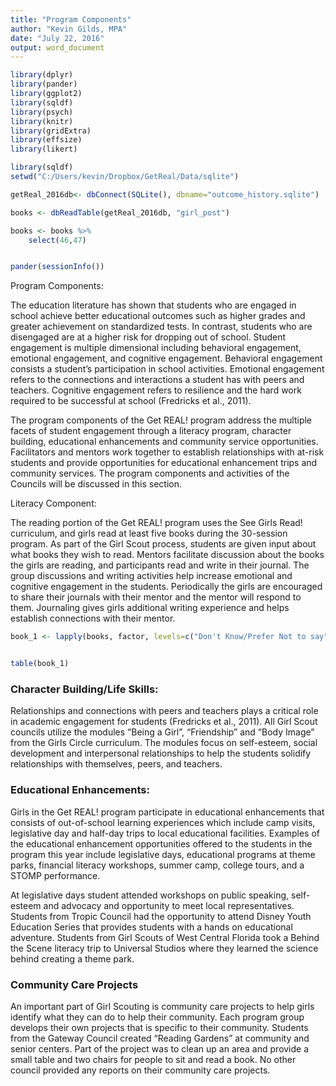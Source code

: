 ```yaml
---
title: "Program Components"
author: "Kevin Gilds, MPA"
date: "July 22, 2016"
output: word_document
---
```




```r

library(dplyr)
library(pander)
library(ggplot2)
library(sqldf)
library(psych)
library(knitr)
library(gridExtra)
library(effsize)
library(likert)

library(sqldf)
setwd("C:/Users/kevin/Dropbox/GetReal/Data/sqlite")

getReal_2016db<- dbConnect(SQLite(), dbname="outcome_history.sqlite")

books <- dbReadTable(getReal_2016db, "girl_post")

books <- books %>%
    select(46,47)


pander(sessionInfo())

```



Program Components:

 The education literature has shown that students who are engaged in school achieve better educational outcomes such as higher grades and greater achievement on standardized tests. In contrast, students who are disengaged are at a higher risk for dropping out of school. Student engagement is multiple dimensional including behavioral engagement, emotional engagement, and cognitive engagement. Behavioral engagement consists a student's participation in school activities. Emotional engagement refers to the connections and interactions a student has with peers and teachers. Cognitive engagement refers to resilience and the hard work required to be successful at school (Fredricks et al., 2011).
 
The program components of the Get REAL! program address the multiple facets of student engagement through a literacy program, character building, educational enhancements and community service opportunities. Facilitators and mentors work together to establish relationships with at-risk students and provide opportunities for educational enhancement trips and community services. The program components and activities of the Councils will be discussed in this section.

Literacy Component:

The reading portion of the Get REAL! program uses the See Girls Read! curriculum, and girls read at least five books during the 30-session program. As part of the Girl Scout process, students are given input about what books they wish to read. Mentors facilitate discussion about the books the girls are reading, and participants read and write in their journal. The group discussions and writing activities help increase emotional and cognitive engagement in the students. Periodically the girls are encouraged to share their journals with their mentor and the mentor will respond to them. Journaling gives girls additional writing experience and helps establish connections with their mentor. 

```r
book_1 <- lapply(books, factor, levels=c("Don't Know/Prefer Not to say","Strongly Disagree", "Disagree", "Disagree a little","Agree a little", "Agree", "Strongly Agree" ), ordered=TRUE)


table(book_1)

```


### Character Building/Life Skills:

Relationships and connections with peers and teachers plays a critical role in academic engagement for students (Fredricks et al., 2011). All Girl Scout councils utilize the modules "Being a Girl", "Friendship" and "Body Image" from the Girls Circle curriculum. The modules focus on self-esteem, social development and interpersonal relationships to help the students solidify relationships with themselves, peers, and teachers.

### Educational Enhancements:

Girls in the Get REAL! program participate in educational enhancements that consists of out-of-school learning experiences which  include camp visits, legislative day and half-day trips to local educational facilities.  Examples of the educational enhancement opportunities offered to the students in the program this year include legislative days, educational programs at theme parks, financial literacy workshops, summer camp, college tours, and a STOMP performance.

At legislative days student attended workshops on public speaking, self-esteem and advocacy and opportunity to meet local representatives.  Students from Tropic Council had the opportunity to attend Disney Youth Education Series that provides students with a hands on educational adventure. Students from Girl Scouts of West Central Florida took a Behind the Scene literacy trip to Universal Studios where they learned the science behind creating a theme park. 

### Community Care Projects


An important part of Girl Scouting is community care projects to help girls identify what they can do to help their community. Each program group develops their own projects that is specific to their community.  Students from the Gateway Council created "Reading Gardens" at community and senior centers. Part of the project was to clean up an area and provide a small table and two chairs for people to sit and read a book.  No other council provided any reports on their community care projects.
